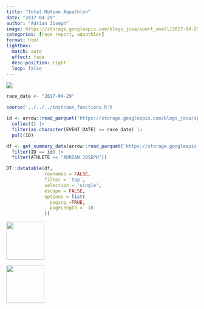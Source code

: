 ```yaml
---
title: "Total Motion Aquathlon"
date: "2017-04-29"
author: "Adrian Joseph"
image: https://storage.googleapis.com/blogs_josa/sport_small/2017-04-29_TOTAL_MOTION_AQUATHLON/img/00.png
categories: [race report, aquathlon]
format: html
lightbox:
  match: auto
  effect: fade
  desc-position: right
  loop: false
---
```

![](https://storage.googleapis.com/blogs_josa/sport_small/2017-04-29_TOTAL_MOTION_AQUATHLON/img/00.png)

```r
race_date <- "2017-04-29"

source('../../../inst/aux_functions.R')

id <- arrow::read_parquet('https://storage.googleapis.com/blogs_josa/sport/parquets/main_dataset.parquet') |>
  collect() |>
  filter(as.character(EVENT_DATE) == race_date) |>
  pull(ID)

df <- get_summary_data(arrow::read_parquet('https://storage.googleapis.com/blogs_josa/sport/parquets/all_results.parquet') |>
  filter(ID == id) |>
  filter(ATHLETE == "ADRIAN JOSEPH"))

DT::datatable(df,
              rownames = FALSE,
              filter = 'top',
              selection = 'single',
              escape = FALSE,
              options = list(
                paging =TRUE,
                pageLength =  10
              ))
```



::: {layout-ncol=4}
![](https://storage.googleapis.com/blogs_josa/sport_small/2017-04-29_TOTAL_MOTION_AQUATHLON/img/00.png){ width="100" group="hi" }

![](https://storage.googleapis.com/blogs_josa/sport_small/2017-04-29_TOTAL_MOTION_AQUATHLON/img/01.png){ width="100" group="hi" }


:::
